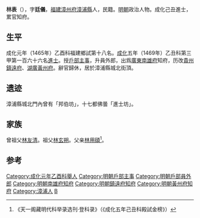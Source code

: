 {{明清人物信息框
| 姓名 = 林表
| 原名 =
| 圖片名稱= 
| 圖片大小 =
| 圖片說明 = 
| 最高職務 = 湖廣黃州府知府
| 國家 = 大明 
| 爵位 =
| 籍貫 = [[福建|福建]][[漳州府|漳州府]][[漳浦縣|漳浦縣]]
| 族裔 = 
| 字號 = 字廷儀
| 諡號 =
| 出生日期 = 正統四年（1439年）
| 出生地點 = 
| 逝世日期 = 卒年不詳
| 逝世地點 =
| 墓葬 =
| 配偶 = 
| 親屬 = 曾孫 [[林紹_(嘉靖進士)|林紹]]
| 出身 =
* 成化五年己丑科同進士出身
| 經歷 =
| 著作 =  
}}

'''林表'''（{{bd|1439年||？}}），字'''廷儀'''，[[福建|福建]][[漳州府|漳州府]][[漳浦縣|漳浦縣]]人，民籍。[[明朝|明朝]]政治人物。成化己丑進士，累官知府。

== 生平 ==
成化元年（1465年）乙酉科福建鄉試第十八名。[[成化|成化]]五年（1469年）乙丑科第三甲第一百六十六名[[進士|進士]]。授[[戶部|戶部]][[主事|主事]]，升員外郎，出爲[[廣東|廣東]][[南雄府|南雄府]]知府，历改[[貴州|貴州]][[鎮遠府|鎮遠府]]、[[湖廣|湖廣]][[黃州府|黃州府]]。辭官歸休，居於漳浦縣城北街頂。

==遗迹==
漳浦縣城北門內曾有「邦伯坊」，十七都佛曇「進士坊」。

== 家族 ==
曾祖父[[林友清|林友清]]。祖父[[林玄朔|林玄朔]]。父亲[[林用碩|林用碩]]<ref>《天一阁藏明代科举录选刊·登科录》（《成化五年己丑科殿試金榜》）</ref>。

==参考==
{{reflist}}

{{start box}}
{{s-off}}
{{s-vacant||last=[[楊玨|楊玨]]}}
{{s-title|明朝黃州府知府|成化年間}}
{{s-after|[[畢大金|畢大金]]}}
{{end box}}

{{明朝人物小作品}}
{{成化五年己丑科殿試金榜}}
{{DEFAULTSORT:Lin林}}
[[Category:成化元年乙酉科舉人|Category:成化元年乙酉科舉人]]
[[Category:明朝戶部主事|Category:明朝戶部主事]]
[[Category:明朝戶部員外郎|Category:明朝戶部員外郎]]
[[Category:明朝南雄府知府|Category:明朝南雄府知府]]
[[Category:明朝鎮遠府知府|Category:明朝鎮遠府知府]]
[[Category:明朝黃州府知府|Category:明朝黃州府知府]]
[[Category:漳浦人|Category:漳浦人]]
[[Category:林姓|B]]